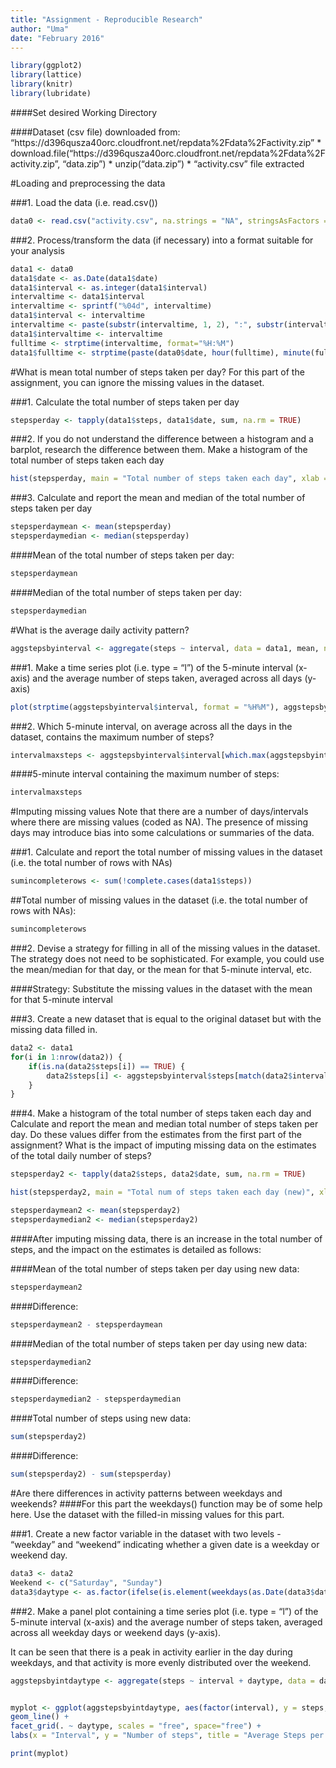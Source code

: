 ```yaml
---
title: "Assignment - Reproducible Research"
author: "Uma"
date: "February 2016"
---
```


```r
library(ggplot2)
library(lattice)
library(knitr)
library(lubridate)
```

####Set desired Working Directory

####Dataset (csv file) downloaded from: "https://d396qusza40orc.cloudfront.net/repdata%2Fdata%2Factivity.zip"
* download.file("https://d396qusza40orc.cloudfront.net/repdata%2Fdata%2Factivity.zip", "data.zip")
* unzip("data.zip")
* "activity.csv" file extracted


#Loading and preprocessing the data

###1. Load the data (i.e. read.csv())

```r
data0 <- read.csv("activity.csv", na.strings = "NA", stringsAsFactors = FALSE)
```

###2. Process/transform the data (if necessary) into a format suitable for your analysis

```r
data1 <- data0
data1$date <- as.Date(data1$date)
data1$interval <- as.integer(data1$interval)
intervaltime <- data1$interval
intervaltime <- sprintf("%04d", intervaltime)
data1$interval <- intervaltime
intervaltime <- paste(substr(intervaltime, 1, 2), ":", substr(intervaltime, 3, 4), sep = "")
data1$intervaltime <- intervaltime
fulltime <- strptime(intervaltime, format="%H:%M")
data1$fulltime <- strptime(paste(data0$date, hour(fulltime), minute(fulltime)), format = "%Y-%m-%d %H%M")
```



#What is mean total number of steps taken per day?
For this part of the assignment, you can ignore the missing values in the dataset.

###1. Calculate the total number of steps taken per day

```r
stepsperday <- tapply(data1$steps, data1$date, sum, na.rm = TRUE)
```

###2. If you do not understand the difference between a histogram and a barplot, research the difference between them. Make a histogram of the total number of steps taken each day

```r
hist(stepsperday, main = "Total number of steps taken each day", xlab = "Number of Steps taken per day")
```

###3. Calculate and report the mean and median of the total number of steps taken per day

```r
stepsperdaymean <- mean(stepsperday)
stepsperdaymedian <- median(stepsperday)
```

####Mean of the total number of steps taken per day:
```r
stepsperdaymean
```

####Median of the total number of steps taken per day:
```r
stepsperdaymedian
```




#What is the average daily activity pattern?

```r
aggstepsbyinterval <- aggregate(steps ~ interval, data = data1, mean, na.rm = TRUE)
```

###1. Make a time series plot (i.e. type = "l") of the 5-minute interval (x-axis) and the average number of steps taken, averaged across all days (y-axis)

```r
plot(strptime(aggstepsbyinterval$interval, format = "%H%M"), aggstepsbyinterval$steps, xlab= "5-minute interval", ylab= "Average steps taken", type='l', col='red')
```

###2. Which 5-minute interval, on average across all the days in the dataset, contains the maximum number of steps?

```r
intervalmaxsteps <- aggstepsbyinterval$interval[which.max(aggstepsbyinterval$steps)]
```

####5-minute interval containing the maximum number of steps: 
```r
intervalmaxsteps
```


#Imputing missing values
Note that there are a number of days/intervals where there are missing values (coded as NA). The presence of missing days may introduce bias into some calculations or summaries of the data.

###1. Calculate and report the total number of missing values in the dataset (i.e. the total number of rows with NAs)

```r
sumincompleterows <- sum(!complete.cases(data1$steps))
```


##Total number of missing values in the dataset (i.e. the total number of rows with NAs): 
```r
sumincompleterows
```



###2. Devise a strategy for filling in all of the missing values in the dataset. The strategy does not need to be sophisticated. For example, you could use the mean/median for that day, or the mean for that 5-minute interval, etc.

####Strategy: Substitute the missing values in the dataset with the mean for that 5-minute interval 




###3. Create a new dataset that is equal to the original dataset but with the missing data filled in.

```r
data2 <- data1
for(i in 1:nrow(data2)) {
    if(is.na(data2$steps[i]) == TRUE) {
        data2$steps[i] <- aggstepsbyinterval$steps[match(data2$interval[i], aggstepsbyinterval$interval)]
    }
}
```



###4. Make a histogram of the total number of steps taken each day and Calculate and report the mean and median total number of steps taken per day. Do these values differ from the estimates from the first part of the assignment? What is the impact of imputing missing data on the estimates of the total daily number of steps?


```r
stepsperday2 <- tapply(data2$steps, data2$date, sum, na.rm = TRUE)
```

```r
hist(stepsperday2, main = "Total num of steps taken each day (new)", xlab = "Number of Steps taken per day")
```

```r
stepsperdaymean2 <- mean(stepsperday2)
stepsperdaymedian2 <- median(stepsperday2)
```

####After imputing missing data, there is an increase in the total number of steps, and the impact on the estimates is detailed as follows:


####Mean of the total number of steps taken per day using new data: 
```r
stepsperdaymean2
```
####Difference: 
```r
stepsperdaymean2 - stepsperdaymean
```



####Median of the total number of steps taken per day using new data: 
```r
stepsperdaymedian2
```
####Difference: 
```r
stepsperdaymedian2 - stepsperdaymedian 
```



####Total number of steps using new data: 
```r
sum(stepsperday2)
```
####Difference: 
```r
sum(stepsperday2) - sum(stepsperday)
```



#Are there differences in activity patterns between weekdays and weekends?
####For this part the weekdays() function may be of some help here. Use the dataset with the filled-in missing values for this part.

###1. Create a new factor variable in the dataset with two levels - "weekday" and "weekend" indicating whether a given date is a weekday or weekend day.

```r
data3 <- data2
Weekend <- c("Saturday", "Sunday")
data3$daytype <- as.factor(ifelse(is.element(weekdays(as.Date(data3$date)), Weekend), 'Weekend', 'Weekday'))
```

###2. Make a panel plot containing a time series plot (i.e. type = "l") of the 5-minute interval (x-axis) and the average number of steps taken, averaged across all weekday days or weekend days (y-axis). 

It can be seen that there is a peak in activity earlier in the day during weekdays, and that activity is more evenly distributed over the weekend.

```r
aggstepsbyintdaytype <- aggregate(steps ~ interval + daytype, data = data3, mean)


myplot <- ggplot(aggstepsbyintdaytype, aes(factor(interval), y = steps, group = daytype, color = daytype)) + 
geom_line() + 
facet_grid(. ~ daytype, scales = "free", space="free") +
labs(x = "Interval", y = "Number of steps", title = "Average Steps per Day by Interval")

print(myplot)
```


